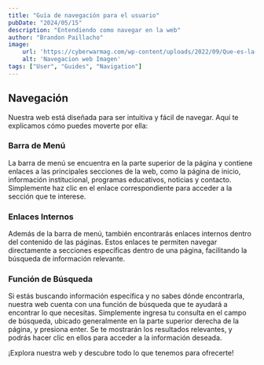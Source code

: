 ```yaml
---
title: "Guía de navegación para el usuario"
pubDate: "2024/05/15"
description: "Entendiendo como navegar en la web"
author: "Brandon Paillacho"
image:
    url: 'https://cyberwarmag.com/wp-content/uploads/2022/09/Que-es-la-navegacion-web.jpg'
    alt: 'Navegacion web Imagen'
tags: ["User", "Guides", "Navigation"]
---
```


## Navegación

Nuestra web está diseñada para ser intuitiva y fácil de navegar. Aquí te explicamos cómo puedes moverte por ella:

### Barra de Menú

La barra de menú se encuentra en la parte superior de la página y contiene enlaces a las principales secciones de la web, como la página de inicio, información institucional, programas educativos, noticias y contacto. Simplemente haz clic en el enlace correspondiente para acceder a la sección que te interese.

### Enlaces Internos

Además de la barra de menú, también encontrarás enlaces internos dentro del contenido de las páginas. Estos enlaces te permiten navegar directamente a secciones específicas dentro de una página, facilitando la búsqueda de información relevante.

### Función de Búsqueda

Si estás buscando información específica y no sabes dónde encontrarla, nuestra web cuenta con una función de búsqueda que te ayudará a encontrar lo que necesitas. Simplemente ingresa tu consulta en el campo de búsqueda, ubicado generalmente en la parte superior derecha de la página, y presiona enter. Se te mostrarán los resultados relevantes, y podrás hacer clic en ellos para acceder a la información deseada.

¡Explora nuestra web y descubre todo lo que tenemos para ofrecerte!
